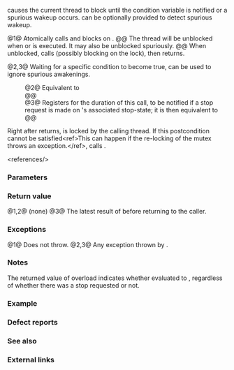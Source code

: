 {{cpp/thread/condition_variable_any/title|wait}}
{{cpp/thread/condition_variable_any/navbar}}

{{dcl begin}}
{{dcl|num=1|since=c++11|
template&lt; class Lock &gt;
void wait( Lock&amp; lock );
}}
{{dcl|num=2|since=c++11|
template&lt; class Lock, class Predicate &gt;
void wait( Lock&amp; lock, Predicate pred );
}}
{{dcl|num=3|since=c++20|
template&lt; class Lock, class Predicate &gt;
bool wait( Lock&amp; lock, std::stop_token stoken, Predicate pred );
}}
{{dcl end}}

{{tt|wait}} causes the current thread to block until the condition variable is notified or a spurious wakeup occurs. {{c|pred}} can be optionally provided to detect spurious wakeup.

@1@ Atomically calls {{c|lock.unlock()}} and blocks on {{c|*this}}.
@@ The thread will be unblocked when {{lc|notify_all()}} or {{lc|notify_one()}} is executed. It may also be unblocked spuriously.
@@ When unblocked, calls {{c|lock.lock()}} (possibly blocking on the lock), then returns.

@2,3@ Waiting for a specific condition to become true, can be used to ignore spurious awakenings.
:@2@ Equivalent to
:@@ {{c multi
|while (!pred())
|    wait(lock);}}
:@3@ Registers {{c|*this}} for the duration of this call, to be notified if a stop request is made on {{c|stoken}}'s associated stop-state; it is then equivalent to
:@@ {{c multi
|while (!stoken.stop_requested())
|{
|    if (pred())
|        return true;
|    wait(lock);
|}
|return pred();
}}

Right after {{tt|wait}} returns, {{c|lock}} is locked by the calling thread. If this postcondition cannot be satisfied&lt;ref&gt;This can happen if the re-locking of the mutex throws an exception.&lt;/ref&gt;, calls {{lc|std::terminate}}.

&lt;references/&gt;

===Parameters===
{{par begin}}
{{par|lock|an lock which must be locked by the calling thread}}
{{par|stoken|a stop token to register interruption for}}
{{par|pred|the predicate to check whether the waiting can be completed}}
{{par hreq}}
{{par req named|Lock|BasicLockable}}
{{par req named|Predicate|FunctionObject}}
{{par req|{{c|pred()}} must be a valid expression, and its type and value category must meet the {{named req|BooleanTestable}} requirements.}}
{{par end}}

===Return value===
@1,2@ (none)
@3@ The latest result of {{c|pred()}} before returning to the caller.

===Exceptions===
@1@ Does not throw.
@2,3@ Any exception thrown by {{c|pred}}.

===Notes===
The returned value of overload {{v|3}} indicates whether {{c|pred}} evaluated to {{c|true}}, regardless of whether there was a stop requested or not.

{{cpp/thread/condition_variable/single total order note}}

===Example===
{{include|cpp/thread/condition_variable/example1|condition_variable_any}}

===Defect reports===
{{dr list begin}}
{{dr list item|wg=lwg|dr=2114|paper=P2167R3|std=C++11|before=convertibility to {{c/core|bool}} was too weak to reflect the expectation of implementations|after=requirements strengthened}}
{{dr list item|wg=lwg|dr=2135|std=C++11|before=the behavior was unclear if {{c|lock.lock()}} throws an exception|after=calls {{lc|std::terminate}} in this case}}
{{dr list end}}

===See also===
{{dsc begin}}
{{dsc inc|cpp/thread/condition_variable/dsc wait_for|condition_variable_any}}
{{dsc inc|cpp/thread/condition_variable/dsc wait_until|condition_variable_any}}
{{dsc see c|c/thread/cnd_wait}}
{{dsc end}}

===External links===
{{eli|1=[https://devblogs.microsoft.com/oldnewthing/20180201-00/?p=97946 The Old New Thing] article: Spurious wake-ups in Win32 condition variables.}}

{{langlinks|de|es|fr|it|ja|pt|ru|zh}}